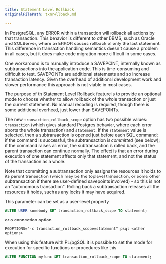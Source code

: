 ```yaml
---
title: Statement Level Rollback
originalFilePath: txnrollback.md

---
```


In PostgreSQL, any ERROR within a transaction will rollback all actions
by that transaction. This behavior is different to other DBMS, such
as Oracle and SQLServer, where an ERROR causes rollback of only the last
statement. This difference in transaction handling semantics doesn't
cause a problem in all cases, but it does make code migration more
difficult in some cases.

One workaround is to manually introduce a SAVEPOINT, internally known as
subtransactions into the application code. This is time-consuming and
difficult to test. SAVEPOINTs are additional statements and so increase
transaction latency. Given the overhead of additional development work
and slower performance this approach is not viable in most cases.

The purpose of th Statement Level Rollback feature is to provide an
optional mode to choose whether to allow rollback of the whole transaction
or just the current statement. No manual recoding is required, though
there is some additional overhead, just lower than SAVEPOINTs.

The new `transaction_rollback_scope` option has two possible values:
`transaction` (which gives standard Postgres behavior, where each error
aborts the whole transaction) and `statement`. If the `statement` value
is selected, then a subtransaction is opened just before each SQL
command; if the command is successful, the subtransaction is *committed*
(see below); if the command raises an error, the subtransaction is
rolled back, and the parent transaction can continue normally. The
effect is that an error during execution of one statement affects only
that statement, and not the status of the transaction as a whole.

Note that committing a subtransaction only assigns the
resources it holds to its parent transaction (which may be the toplevel
transaction, or some other subtransaction if there are user-defined
savepoints involved) - so this is not an "autonomous transaction".
Rolling back a subtransaction releases all the
resources it holds, such as any locks it may have acquired.

This parameter can be set as a user-level property

```sql
ALTER USER somebody SET transaction_rollback_scope TO statement;
```

or a connection option

```sh-session
PGOPTIONS="-c transaction_rollback_scope=statement" psql <other options>
```

When using this feature with PL/pgSQL it is possible to set the mode
for execution for specific functions or procedures like this

```sql
ALTER FUNCTION myfunc SET transaction_rollback_scope TO statement;
```
